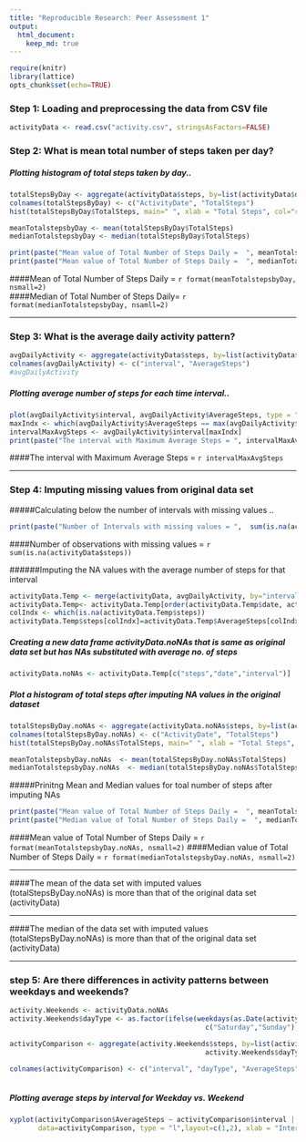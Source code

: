 ```yaml
---
title: "Reproducible Research: Peer Assessment 1"
output: 
  html_document:
    keep_md: true
---
```



```r
require(knitr)
library(lattice)
opts_chunk$set(echo=TRUE)
```

### Step 1: Loading and preprocessing the data from CSV file
```r
activityData <- read.csv("activity.csv", stringsAsFactors=FALSE)
```

### Step 2: What is mean total number of steps taken per day?

##### Plotting histogram of total steps taken by day..
```r
totalStepsByDay <- aggregate(activityData$steps, by=list(activityData$date), FUN=sum, na.rm=TRUE)
colnames(totalStepsByDay) <- c("ActivityDate", "TotalSteps")
hist(totalStepsByDay$TotalSteps, main=" ", xlab = "Total Steps", col="red")

meanTotalstepsbyDay <- mean(totalStepsByDay$TotalSteps)
medianTotalstepsbyDay <- median(totalStepsByDay$TotalSteps)

print(paste("Mean value of Total Number of Steps Daily =  ", meanTotalstepsbyDay))
print(paste("Mean value of Total Number of Steps Daily =  ", medianTotalstepsbyDay))
```

####Mean of Total Number of Steps Daily = `r format(meanTotalstepsbyDay, nsmall=2) `  
####Median of Total Number of Steps Daily= `r format(medianTotalstepsbyDay, nsamll=2)`  

---
   
    
### Step 3: What is the average daily activity pattern?
```r
avgDailyActivity <- aggregate(activityData$steps, by=list(activityData$interval), FUN=mean, na.rm=TRUE)
colnames(avgDailyActivity) <- c("interval", "AverageSteps")
#avgDailyActivity
```
##### Plotting average number of steps for each time interval..
```r
plot(avgDailyActivity$interval, avgDailyActivity$AverageSteps, type = "l", xlab ="Interval", ylab="Average Steps")
maxIndx <- which(avgDailyActivity$AverageSteps == max(avgDailyActivity$AverageSteps))  
intervalMaxAvgSteps <- avgDailyActivity$interval[maxIndx]
print(paste("The interval with Maximum Average Steps = ", intervalMaxAvgSteps))
```

####The interval with Maximum Average Steps =  `r intervalMaxAvgSteps`

---

### Step 4: Imputing missing values from original data set   

#####Calculating below the number of intervals with missing values ..
```r
print(paste("Number of Intervals with missing values = ",  sum(is.na(activityData$steps))))
```
####Number of observations with missing values = `r sum(is.na(activityData$steps))`
  
######Imputing the NA values with the average number of steps for that interval
```r
activityData.Temp <- merge(activityData, avgDailyActivity, by="interval")
activityData.Temp<- activityData.Temp[order(activityData.Temp$date, activityData.Temp$interval), ]
colIndx <- which(is.na(activityData.Temp$steps))
activityData.Temp$steps[colIndx]=activityData.Temp$AverageSteps[colIndx]
```

##### Creating a new data frame activityData.noNAs that is same as original data set but has NAs substituted with average no. of steps

```r
activityData.noNAs <- activityData.Temp[c("steps","date","interval")]
```
##### Plot a histogram of total steps after imputing NA values in the original dataset

```r
totalStepsByDay.noNAs <- aggregate(activityData.noNAs$steps, by=list(activityData.noNAs$date), FUN=sum, na.rm=TRUE)
colnames(totalStepsByDay.noNAs) <- c("ActivityDate", "TotalSteps")
hist(totalStepsByDay.noNAs$TotalSteps, main=" ", xlab = "Total Steps", col="red")

meanTotalstepsbyDay.noNAs  <- mean(totalStepsByDay.noNAs$TotalSteps)
medianTotalstepsbyDay.noNAs  <- median(totalStepsByDay.noNAs$TotalSteps)
```

#####Prinitng Mean and Median values for toal number of steps after imputing NAs
```r
print(paste("Mean value of Total Number of Steps Daily =  ", meanTotalstepsbyDay.noNAs))
print(paste("Median value of Total Number of Steps Daily =  ", medianTotalstepsbyDay.noNAs))  
```

####Mean value of Total Number of Steps Daily =   `r format(meanTotalstepsbyDay.noNAs, nsmall=2)`
####Median value of Total Number of Steps Daily =   `r format(medianTotalstepsbyDay.noNAs, nsmall=2)`

--- 

####The mean of the data set with imputed values (totalStepsByDay.noNAs) is more than that of the original data set (activityData)

---

####The median of the data set with imputed values (totalStepsByDay.noNAs) is more than that of the original data set (activityData)
 
---


### step 5: Are there differences in activity patterns between weekdays and weekends?
```r
activity.Weekends <- activityData.noNAs
activity.Weekends$dayType <- as.factor(ifelse(weekdays(as.Date(activity.Weekends$date, "%Y-%m-%d")) %in% 
                                                c("Saturday","Sunday"), "weekend", "weekday"))

activityComparison <- aggregate(activity.Weekends$steps, by=list(activity.Weekends$interval, 
                                                activity.Weekends$dayType), FUN=mean, na.rm=TRUE)

colnames(activityComparison) <- c("interval", "dayType", "AverageSteps")
                                  
```
##### Plotting average steps by interval for Weekday vs. Weekend
```r
xyplot(activityComparison$AverageSteps ~ activityComparison$interval | activityComparison$dayType, 
       data=activityComparison, type = "l",layout=c(1,2), xlab = "Interval", ylab = "Number of steps")
```
